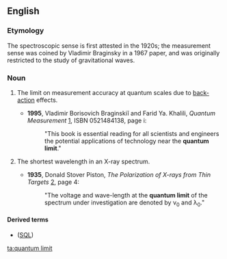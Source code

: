 {{also|quantum-limit}}
==English==

===Etymology===
The spectroscopic sense is first attested in the 1920s; the measurement sense was coined by Vladimir Braginsky in a 1967 paper, and was originally restricted to the study of gravitational waves.

===Noun===
{{en-noun}}

# {{lb|en|physics}} The limit on measurement accuracy at quantum scales due to [[back-action]] effects.
#* '''1995''', Vladimir Borisovich Braginskiĭ and Farid Ya. Khalili, ''Quantum Measurement'' [http://books.google.com/books?id=HHKRzXIVdxcC], ISBN 0521484138, page i:
#*: "This book is essential reading for all scientists and engineers the potential applications of technology near the '''quantum limit'''."
# {{lb|en|spectroscopy}} The shortest wavelength in an X-ray spectrum.
#* '''1935''', Donald Stover Piston, ''The Polarization of X-rays from Thin Targets'' [http://books.google.com/books?id=h9kUAAAAIAAJ], page 4:
#*: "The voltage and wave-length at the '''quantum limit''' of the spectrum under investigation are denoted by ν<sub>0</sub> and λ<sub>0</sub>."

====Derived terms====
* {{l|en|standard quantum limit}} ([[SQL]])

[[ta:quantum limit]]